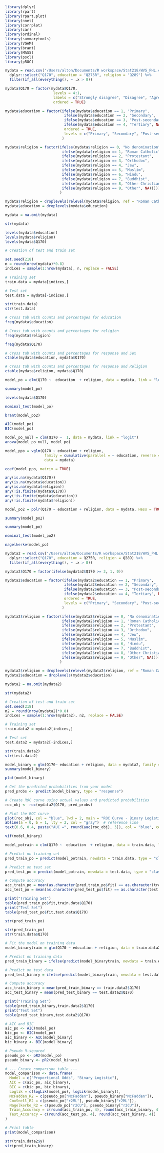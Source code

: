 ```r
library(dplyr)
library(rpart)
library(rpart.plot)
library(nnet)
library(corrplot)
library(car)
library(ordinal)
library(summarytools)
library(VGAM)
library(brant)
library(MASS)
library(pscl)
library(pROC)
```   


```r
mydata = read.csv('/Users/alton/Documents/R workspace/Stat218/WVS_PHL.csv') %>% 
  dplyr::select("Q170", education = "Q275R", religion = "Q289") %>% 
  filter(if_all(everything(), ~ .x > 0))

mydata$Q170 = factor(mydata$Q170,
                      levels = 4:1,
                      labels = c("Strongly disagree", "Disagree", "Agree", "Strongly agree"),
                      ordered = TRUE)

mydata$education = factor(ifelse(mydata$education == 1, "Primary",
                           ifelse(mydata$education == 2, "Secondary",
                           ifelse(mydata$education == 3, "Post-secondary",
                           ifelse(mydata$education == 4, "Tertiary", NA)))),
                           ordered = TRUE,
                           levels = c("Primary", "Secondary", "Post-secondary", "Tertiary")
                          )

mydata$religion = factor(ifelse(mydata$religion == 0, "No denomination",
                          ifelse(mydata$religion == 1, "Roman Catholic",
                          ifelse(mydata$religion == 2, "Protestant",
                          ifelse(mydata$religion == 3, "Orthodox",
                          ifelse(mydata$religion == 4, "Jew",
                          ifelse(mydata$religion == 5, "Muslim",
                          ifelse(mydata$religion == 6, "Hindu",
                          ifelse(mydata$religion == 7, "Buddhist",
                          ifelse(mydata$religion == 8, "Other Christian",
                          ifelse(mydata$religion == 9, "Other", NA))))))))))
                         )

mydata$religion = droplevels(relevel(mydata$religion, ref = "Roman Catholic"))
mydata$education = droplevels(mydata$education)

mydata = na.omit(mydata)

```

```r
str(mydata)
```
```r
levels(mydata$education)
levels(mydata$religion)
levels(mydata$Q170)
```

```r
# Creation of test and train set

set.seed(218)
n = round(nrow(mydata)*0.8)
indices = sample(1:nrow(mydata), n, replace = FALSE)

# Training set
train.data = mydata[indices,]

# Test set
test.data = mydata[-indices,]

str(train.data)
str(test.data)
```


```r
# Cross tab with counts and percentages for education
freq(mydata$education)

# Cross tab with counts and percentages for religion
freq(mydata$religion)

freq(mydata$Q170)
```

```r
# Cross tab with counts and percentages for response and Sex
ctable(mydata$education, mydata$Q170)

# Cross tab with counts and percentages for response and Religion
ctable(mydata$religion, mydata$Q170)
```


```r
model_po = clm(Q170 ~  education  + religion, data = mydata, link = "logit")

summary(model_po)
```
```r
levels(mydata$Q170)
```

```r
nominal_test(model_po)
```
```r
brant(model_po2)
```

```r
AIC(model_po)
BIC(model_po)
```

```r
model_po_null = clm(Q170 ~  1, data = mydata, link = "logit")
anova(model_po_null, model_po)
```
```r
model_ppo = vglm(Q170 ~ education + religion,
                  family = cumulative(parallel = ~ education, reverse = FALSE),
                  data = mydata)
```


```r
coef(model_ppo, matrix = TRUE)
```


```r
any(is.na(mydata$Q170))
any(is.na(mydata$education))
any(is.na(mydata$religion))
any(!is.finite(mydata$Q170))
any(!is.finite(mydata$education))
any(!is.finite(mydata$religion))
```


```r
model_po2 = polr(Q170 ~ education + religion, data = mydata, Hess = TRUE)

summary(model_po2)
```

```r
summary(model_po)
```

```r
nominal_test(model_po2)
```


```r
nagelkerke(model_po)
```

```r
mydata2 = read.csv('/Users/alton/Documents/R workspace/Stat218/WVS_PHL.csv') %>% 
  dplyr::select("Q170", education = Q275R, religion = Q289) %>% 
  filter(if_all(everything(), ~ .x > 0))

mydata2$Q170 = factor(ifelse(mydata2$Q170 >= 3, 1, 0))

mydata2$education = factor(ifelse(mydata2$education == 1, "Primary",
                           ifelse(mydata2$education == 2, "Secondary",
                           ifelse(mydata2$education == 3, "Post-secondary",
                           ifelse(mydata2$education == 4, "Tertiary", NA)))),
                           ordered = TRUE,
                           levels = c("Primary", "Secondary", "Post-secondary", "Tertiary")
                          )

mydata2$religion = factor(ifelse(mydata2$religion == 0, "No denomination",
                          ifelse(mydata2$religion == 1, "Roman Catholic",
                          ifelse(mydata2$religion == 2, "Protestant",
                          ifelse(mydata2$religion == 3, "Orthodox",
                          ifelse(mydata2$religion == 4, "Jew",
                          ifelse(mydata2$religion == 5, "Muslim",
                          ifelse(mydata2$religion == 6, "Hindu",
                          ifelse(mydata2$religion == 7, "Buddhist",
                          ifelse(mydata2$religion == 8, "Other Christian",
                          ifelse(mydata2$religion == 9, "Other", NA))))))))))
                         )

mydata2$religion = droplevels(relevel(mydata2$religion, ref = "Roman Catholic"))
mydata2$education = droplevels(mydata2$education)

mydata2 = na.omit(mydata2)

str(mydata2)
```


```r
# Creation of test and train set
set.seed(218)
n2 = round(nrow(mydata2)*0.8)
indices = sample(1:nrow(mydata2), n2, replace = FALSE)

# Training set
train.data2 = mydata2[indices,]

# Test set
test.data2 = mydata2[-indices,]

str(train.data2)
str(test.data2)
```

```r
model_binary = glm(Q170~ education + religion, data = mydata2, family = "binomial")
summary(model_binary)
```

```r
plot(model_binary)
```
```r
# Get the predicted probabilities from your model
pred_probs <- predict(model_binary, type = "response")

# Create ROC curve using actual values and predicted probabilities
roc_obj <- roc(mydata2$Q170, pred_probs)

# Plot the ROC curve
plot(roc_obj, col = "blue", lwd = 2, main = "ROC Curve - Binary Logistic Model")
abline(a = 0, b = 1, lty = 2, col = "gray")  # reference line
text(0.6, 0.4, paste("AUC =", round(auc(roc_obj), 3)), col = "blue", cex = 1.2)

```

```r
vif(model_binary)
```

```r
model_potrain = clm(Q170 ~  education  + religion, data = train.data, link = "logit")

# Predict on training set
pred_train_po = predict(model_potrain, newdata = train.data, type = "class")

# Predict on test set
pred_test_po = predict(model_potrain, newdata = test.data, type = "class")

# Compute accuracy
acc_train_po = mean(as.character(pred_train_po$fit) == as.character(train.data$Q170))
acc_test_po = mean(as.character(pred_test_po$fit) == as.character(test.data$Q170))

print("Training Set")
table(pred_train_po$fit,train.data$Q170)
print("Test Set")
table(pred_test_po$fit,test.data$Q170)

str(pred_train_po)

str(pred_train_po)
str(train.data$Q170)
```


```r
# Fit the model on training data
model_binarytrain = glm(Q170 ~ education + religion, data = train.data2, family = "binomial")

# Predict on training data
pred_train_binary = ifelse(predict(model_binarytrain, newdata = train.data2) > 0.5, 1, 0)

# Predict on test data
pred_test_binary = ifelse(predict(model_binarytrain, newdata = test.data2) > 0.5, 1, 0)

# Compute accuracy
acc_train_binary = mean(pred_train_binary == train.data2$Q170)
acc_test_binary = mean(pred_test_binary == test.data2$Q170)

print("Training Set")
table(pred_train_binary,train.data2$Q170)
print("Test Set")
table(pred_test_binary,test.data2$Q170)
```

```r
# AIC and BIC
aic_po <- AIC(model_po)
bic_po <- BIC(model_po)
aic_binary <- AIC(model_binary)
bic_binary <- BIC(model_binary)

# Pseudo R-squared
pseudo_po <- pR2(model_po)
pseudo_binary <- pR2(model_binary)

# --- Create comparison table ---
model_comparison <- data.frame(
  Model = c("Proportional Odds", "Binary Logistic"),
  AIC = c(aic_po, aic_binary),
  BIC = c(bic_po, bic_binary),
  Loglik = c(logLik(model_po), logLik(model_binary)),
  McFadden_R2 = c(pseudo_po["McFadden"], pseudo_binary["McFadden"]),
  CoxSnell_R2 = c(pseudo_po["r2ML"], pseudo_binary["r2ML"]),
  Nagelkerke_R2 = c(pseudo_po["r2CU"], pseudo_binary["r2CU"]),
  Train_Accuracy = c(round(acc_train_po, 4), round(acc_train_binary, 4)),
  Test_Accuracy = c(round(acc_test_po, 4), round(acc_test_binary, 4))
)

# Print table
print(model_comparison)
```

```r
str(train.data2$y)
str(pred_train_binary)
```

